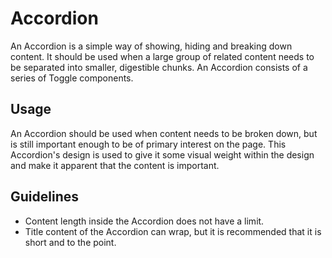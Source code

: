
# Accordion

An Accordion is a simple way of showing,
hiding and breaking down content. It
should be used when a large group
of related content needs to be
separated into smaller, digestible
chunks. An Accordion consists of a
series of Toggle components.

<ComponentPreview
  componentName="accordion--default-story"
  hasReact
  hasAngular
  hasHTML
/>

## Usage
An Accordion should be used when
content needs to be broken down,
but is still important enough to
be of primary interest on the page.
This Accordion's design is used to
give it some visual weight
within the design and make it
apparent that the content is important.

## Guidelines
- Content length inside the Accordion does not have a limit.
- Title content of the Accordion can wrap, but it is recommended
  that it is short and to the point.